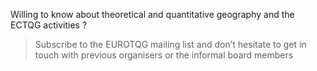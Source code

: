 Willing to know about theoretical and quantitative geography and the ECTQG activities ?

> Subscribe to the EUROTQG mailing list and don't hesitate to get in touch with previous organisers or the informal board members
